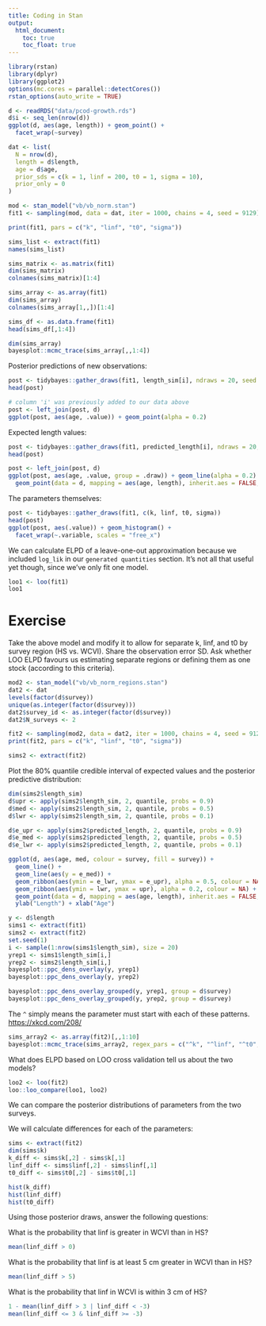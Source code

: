 ```yaml
---
title: Coding in Stan
output:
  html_document:
    toc: true
    toc_float: true
---
```


```r
library(rstan)
library(dplyr)
library(ggplot2)
options(mc.cores = parallel::detectCores())
rstan_options(auto_write = TRUE)
```

```r
d <- readRDS("data/pcod-growth.rds")
d$i <- seq_len(nrow(d))
ggplot(d, aes(age, length)) + geom_point() +
  facet_wrap(~survey)
```

```r
dat <- list(
  N = nrow(d),
  length = d$length,
  age = d$age,
  prior_sds = c(k = 1, linf = 200, t0 = 1, sigma = 10),
  prior_only = 0
)
```

```r
mod <- stan_model("vb/vb_norm.stan")
fit1 <- sampling(mod, data = dat, iter = 1000, chains = 4, seed = 9129)
```

```r
print(fit1, pars = c("k", "linf", "t0", "sigma"))
```

```r
sims_list <- extract(fit1)
names(sims_list)

sims_matrix <- as.matrix(fit1)
dim(sims_matrix)
colnames(sims_matrix)[1:4]

sims_array <- as.array(fit1)
dim(sims_array)
colnames(sims_array[1,,])[1:4]

sims_df <- as.data.frame(fit1)
head(sims_df[,1:4])
```

```r
dim(sims_array)
bayesplot::mcmc_trace(sims_array[,,1:4])
```

Posterior predictions of new observations:

```r
post <- tidybayes::gather_draws(fit1, length_sim[i], ndraws = 20, seed = 9283)
head(post)

# column 'i' was previously added to our data above
post <- left_join(post, d)
ggplot(post, aes(age, .value)) + geom_point(alpha = 0.2)
```

Expected length values:

```r
post <- tidybayes::gather_draws(fit1, predicted_length[i], ndraws = 20, seed = 9283)
head(post)

post <- left_join(post, d)
ggplot(post, aes(age, .value, group = .draw)) + geom_line(alpha = 0.2) +
  geom_point(data = d, mapping = aes(age, length), inherit.aes = FALSE, alpha = 0.2)
```

The parameters themselves:

```r
post <- tidybayes::gather_draws(fit1, c(k, linf, t0, sigma))
head(post)
ggplot(post, aes(.value)) + geom_histogram() +
  facet_wrap(~.variable, scales = "free_x")
```

We can calculate ELPD of a leave-one-out approximation because we included `log_lik` in our `generated quantities` section. It's not all that useful yet though, since we've only fit one model.

```r
loo1 <- loo(fit1)
loo1
```

# Exercise

Take the above model and modify it to allow for separate k, linf, and t0 by survey region (HS vs. WCVI). Share the observation error SD. Ask whether LOO ELPD favours us estimating separate regions or defining them as one stock (according to this criteria).

```r
mod2 <- stan_model("vb/vb_norm_regions.stan")
dat2 <- dat
levels(factor(d$survey))
unique(as.integer(factor(d$survey)))
dat2$survey_id <- as.integer(factor(d$survey))
dat2$N_surveys <- 2

fit2 <- sampling(mod2, data = dat2, iter = 1000, chains = 4, seed = 9129)
print(fit2, pars = c("k", "linf", "t0", "sigma"))
```

```r
sims2 <- extract(fit2)
```


Plot the 80% quantile credible interval of expected values and the posterior predictive distribution:

```r
dim(sims2$length_sim)
d$upr <- apply(sims2$length_sim, 2, quantile, probs = 0.9)
d$med <- apply(sims2$length_sim, 2, quantile, probs = 0.5)
d$lwr <- apply(sims2$length_sim, 2, quantile, probs = 0.1)

d$e_upr <- apply(sims2$predicted_length, 2, quantile, probs = 0.9)
d$e_med <- apply(sims2$predicted_length, 2, quantile, probs = 0.5)
d$e_lwr <- apply(sims2$predicted_length, 2, quantile, probs = 0.1)

ggplot(d, aes(age, med, colour = survey, fill = survey)) + 
  geom_line() +
  geom_line(aes(y = e_med)) +
  geom_ribbon(aes(ymin = e_lwr, ymax = e_upr), alpha = 0.5, colour = NA) +
  geom_ribbon(aes(ymin = lwr, ymax = upr), alpha = 0.2, colour = NA) +
  geom_point(data = d, mapping = aes(age, length), inherit.aes = FALSE, alpha = 0.2) +
  ylab("Length") + xlab("Age")
```

```r
y <- d$length
sims1 <- extract(fit1)
sims2 <- extract(fit2)
set.seed(1)
i <- sample(1:nrow(sims1$length_sim), size = 20)
yrep1 <- sims1$length_sim[i,]
yrep2 <- sims2$length_sim[i,]
bayesplot::ppc_dens_overlay(y, yrep1)
bayesplot::ppc_dens_overlay(y, yrep2)

bayesplot::ppc_dens_overlay_grouped(y, yrep1, group = d$survey)
bayesplot::ppc_dens_overlay_grouped(y, yrep2, group = d$survey)
```

The `^` simply means the parameter must start with each of these patterns.
<https://xkcd.com/208/>

```r
sims_array2 <- as.array(fit2)[,,1:10]
bayesplot::mcmc_trace(sims_array2, regex_pars = c("^k", "^linf", "^t0", "^sigma"))
```

What does ELPD based on LOO cross validation tell us about the two models?

```r
loo2 <- loo(fit2)
loo::loo_compare(loo1, loo2)
```

We can compare the posterior distributions of parameters from the two surveys.

We will calculate differences for each of the parameters:

```r
sims <- extract(fit2)
dim(sims$k)
k_diff <- sims$k[,2] - sims$k[,1]
linf_diff <- sims$linf[,2] - sims$linf[,1]
t0_diff <- sims$t0[,2] - sims$t0[,1]
```

```r
hist(k_diff)
hist(linf_diff)
hist(t0_diff)
```

Using those posterior draws, answer the following questions:

What is the probability that linf is greater in WCVI than in HS?

```r
mean(linf_diff > 0)
```

What is the probability that linf is at least 5 cm greater in WCVI than in HS?

```r
mean(linf_diff > 5)
```

What is the probability that linf in WCVI is within 3 cm of HS?

```r
1 - mean(linf_diff > 3 | linf_diff < -3)
mean(linf_diff <= 3 & linf_diff >= -3)
```
